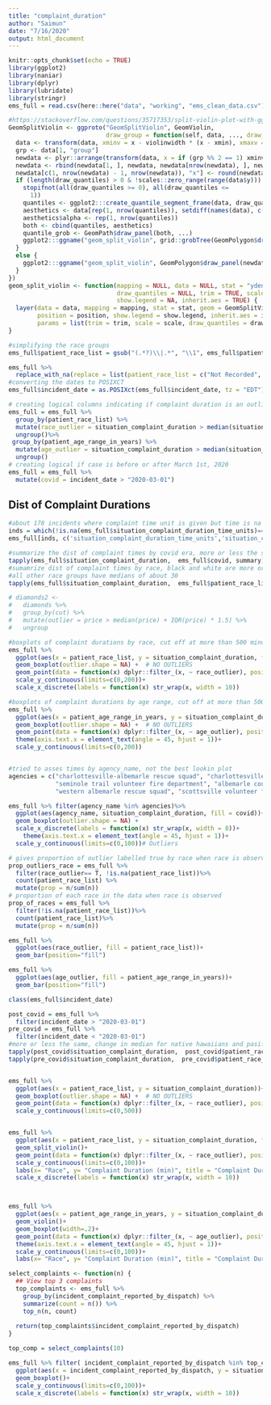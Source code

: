 ```yaml
---
title: "complaint_duration"
author: "Saimun"
date: "7/16/2020"
output: html_document
---
```


```r
knitr::opts_chunk$set(echo = TRUE)
library(ggplot2)
library(naniar)
library(dplyr)
library(lubridate)
library(stringr)
ems_full = read.csv(here::here("data", "working", "ems_clean_data.csv"))
```

```r
#https://stackoverflow.com/questions/35717353/split-violin-plot-with-ggplot2
GeomSplitViolin <- ggproto("GeomSplitViolin", GeomViolin, 
                           draw_group = function(self, data, ..., draw_quantiles = NULL) {
  data <- transform(data, xminv = x - violinwidth * (x - xmin), xmaxv = x + violinwidth * (xmax - x))
  grp <- data[1, "group"]
  newdata <- plyr::arrange(transform(data, x = if (grp %% 2 == 1) xminv else xmaxv), if (grp %% 2 == 1) y else -y)
  newdata <- rbind(newdata[1, ], newdata, newdata[nrow(newdata), ], newdata[1, ])
  newdata[c(1, nrow(newdata) - 1, nrow(newdata)), "x"] <- round(newdata[1, "x"])
  if (length(draw_quantiles) > 0 & !scales::zero_range(range(data$y))) {
    stopifnot(all(draw_quantiles >= 0), all(draw_quantiles <=
      1))
    quantiles <- ggplot2:::create_quantile_segment_frame(data, draw_quantiles)
    aesthetics <- data[rep(1, nrow(quantiles)), setdiff(names(data), c("x", "y")), drop = FALSE]
    aesthetics$alpha <- rep(1, nrow(quantiles))
    both <- cbind(quantiles, aesthetics)
    quantile_grob <- GeomPath$draw_panel(both, ...)
    ggplot2:::ggname("geom_split_violin", grid::grobTree(GeomPolygon$draw_panel(newdata, ...), quantile_grob))
  }
  else {
    ggplot2:::ggname("geom_split_violin", GeomPolygon$draw_panel(newdata, ...))
  }
})
geom_split_violin <- function(mapping = NULL, data = NULL, stat = "ydensity", position = "identity", ..., 
                              draw_quantiles = NULL, trim = TRUE, scale = "area", na.rm = FALSE, 
                              show.legend = NA, inherit.aes = TRUE) {
  layer(data = data, mapping = mapping, stat = stat, geom = GeomSplitViolin, 
        position = position, show.legend = show.legend, inherit.aes = inherit.aes, 
        params = list(trim = trim, scale = scale, draw_quantiles = draw_quantiles, na.rm = na.rm, ...))
}

```


```r
#simplifying the race groups
ems_full$patient_race_list = gsub("(.*?)\\|.*", "\\1", ems_full$patient_race_list)

ems_full %>%
  replace_with_na(replace = list(patient_race_list = c("Not Recorded", "Not Applicable")))
#converting the dates to POSIXCT
ems_full$incident_date = as.POSIXct(ems_full$incident_date, tz = "EDT")

# creating logical columns indicating if complaint duration is an outlier for that race(age) group
ems_full = ems_full %>%
  group_by(patient_race_list) %>%
  mutate(race_outlier = situation_complaint_duration > median(situation_complaint_duration, na.rm =T) + IQR(situation_complaint_duration, na.rm = T) * 1.5) %>%
  ungroup()%>%
 group_by(patient_age_range_in_years) %>%
  mutate(age_outlier = situation_complaint_duration > median(situation_complaint_duration, na.rm =T) + IQR(situation_complaint_duration, na.rm = T) * 1.5) %>%
  ungroup()
# creating logical if case is before or after March 1st, 2020
ems_full = ems_full %>%
  mutate(covid = incident_date > "2020-03-01")
```

## Dist of Complaint Durations

```r
#about 178 incidents where complaint time unit is given but time is na
inds = which(!is.na(ems_full$situation_complaint_duration_time_units)==is.na(ems_full$situation_complaint_duration))
ems_full[inds, c('situation_complaint_duration_time_units','situation_complaint_duration')]

#summarize the dist of complaint times by covid era, more or less the same
tapply(ems_full$situation_complaint_duration,  ems_full$covid, summary)
#sumamrize dist of complaint times by race, black and white are more or less the same median = 60,
#all other race groups have medians of about 30
tapply(ems_full$situation_complaint_duration,  ems_full$patient_race_list, summary)

# diamonds2 <-
#   diamonds %>%
#   group_by(cut) %>%
#   mutate(outlier = price > median(price) + IQR(price) * 1.5) %>%
#   ungroup

#boxplots of complaint durations by race, cut off at more than 500 minutes
ems_full %>%
  ggplot(aes(x = patient_race_list, y = situation_complaint_duration, fill =covid))+
  geom_boxplot(outlier.shape = NA) +  # NO OUTLIERS
  geom_point(data = function(x) dplyr::filter_(x, ~ race_outlier), position = 'jitter')+ # Outliers  
  scale_y_continuous(limits=c(0,200))+
  scale_x_discrete(labels = function(x) str_wrap(x, width = 10))

#boxplots of complaint durations by age range, cut off at more than 500 minutes
ems_full %>%
  ggplot(aes(x = patient_age_range_in_years, y = situation_complaint_duration))+
  geom_boxplot(outlier.shape = NA) +  # NO OUTLIERS
  geom_point(data = function(x) dplyr::filter_(x, ~ age_outlier), position = 'jitter')+ 
  theme(axis.text.x = element_text(angle = 45, hjust = 1))+ 
  scale_y_continuous(limits=c(0,200))


#tried to asses times by agency_name, not the best lookin plot
agencies = c("charlottesville-albemarle rescue squad", "charlottesville fire department", "stony point volunteer fire company",
             "seminole trail volunteer fire department", "albemarle county department of fire rescue", "north garden volunteer fire company",
             "western albemarle rescue squad", "scottsville volunteer fire department" , "scottsville volunteer rescue squad")

ems_full %>% filter(agency_name %in% agencies)%>%
  ggplot(aes(agency_name, situation_complaint_duration, fill = covid))+
  geom_boxplot(outlier.shape = NA) + 
  scale_x_discrete(labels = function(x) str_wrap(x, width = 8))+
    theme(axis.text.x = element_text(angle = 45, hjust = 1))+ 
  scale_y_continuous(limits=c(0,100))# Outliers  

```

```r
# gives proportion of outlier labelled true by race when race is observed
prop_outliers_race = ems_full %>%
  filter(race_outlier== T, !is.na(patient_race_list))%>%
  count(patient_race_list) %>%
  mutate(prop = n/sum(n))
# proportion of each race in the data when race is observed
prop_of_races = ems_full %>%
  filter(!is.na(patient_race_list))%>%
  count(patient_race_list)%>%
  mutate(prop = n/sum(n))

ems_full %>%
  ggplot(aes(race_outlier, fill = patient_race_list))+
  geom_bar(position="fill")

ems_full %>%
  ggplot(aes(age_outlier, fill = patient_age_range_in_years))+
  geom_bar(position="fill")
```



```r
class(ems_full$incident_date)

post_covid = ems_full %>%
  filter(incident_date > "2020-03-01")
pre_covid = ems_full %>%
  filter(incident_date < "2020-03-01")
#more or less the same, change in median for native hawaiians and pasific
tapply(post_covid$situation_complaint_duration,  post_covid$patient_race_list, summary)
tapply(pre_covid$situation_complaint_duration,  pre_covid$patient_race_list, summary)


ems_full %>%
  ggplot(aes(x = patient_race_list, y = situation_complaint_duration))+
  geom_boxplot(outlier.shape = NA) +  # NO OUTLIERS
  geom_point(data = function(x) dplyr::filter_(x, ~ race_outlier), position = 'jitter')+ # Outliers  
  scale_y_continuous(limits=c(0,500))


ems_full %>%
  ggplot(aes(x = patient_race_list, y = situation_complaint_duration, fill = covid))+
  geom_split_violin()+
  geom_point(data = function(x) dplyr::filter_(x, ~ race_outlier), position = 'jitter')+ # Outliers  
  scale_y_continuous(limits=c(0,100))+
  labs(x= "Race", y= "Complaint Duration (min)", title = "Complaint Duration before Calling EMS")+
  scale_x_discrete(labels = function(x) str_wrap(x, width = 10))



ems_full %>%
  ggplot(aes(x = patient_age_range_in_years, y = situation_complaint_duration))+
  geom_violin()+
  geom_boxplot(width=.2)+
  geom_point(data = function(x) dplyr::filter_(x, ~ age_outlier), position = 'jitter')+ # Outliers  
  theme(axis.text.x = element_text(angle = 45, hjust = 1))+
  scale_y_continuous(limits=c(0,100))+
  labs(x= "Race", y= "Complaint Duration (min)", title = "Complaint Duration before Calling EMS")
```



```r
select_complaints <- function(n) {
  ## View top 3 complaints
  top_complaints <- ems_full %>% 
    group_by(incident_complaint_reported_by_dispatch) %>% 
    summarize(count = n()) %>% 
    top_n(n, count)
  
  return(top_complaints$incident_complaint_reported_by_dispatch)
}

top_comp = select_complaints(10)

ems_full %>% filter( incident_complaint_reported_by_dispatch %in% top_comp) %>%
  ggplot(aes(x = incident_complaint_reported_by_dispatch, y = situation_complaint_duration, fill = covid)) +
  geom_boxplot()+
  scale_y_continuous(limits=c(0,100))+
  scale_x_discrete(labels = function(x) str_wrap(x, width = 10))


```
